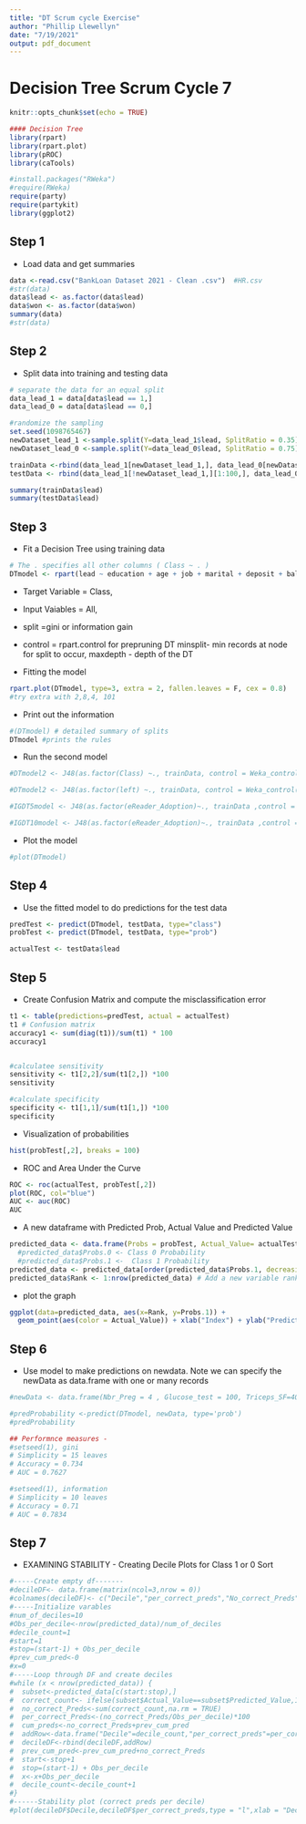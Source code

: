 ```yaml
---
title: "DT Scrum cycle Exercise"
author: "Phillip Llewellyn"
date: "7/19/2021"
output: pdf_document
---
```


# Decision Tree Scrum Cycle 7

```r
knitr::opts_chunk$set(echo = TRUE)

#### Decision Tree
library(rpart)
library(rpart.plot)
library(pROC)
library(caTools)

#install.packages("RWeka")
#require(RWeka)
require(party)
require(partykit)
library(ggplot2)
```


## Step 1
- Load data and get summaries 

```r
data <-read.csv("BankLoan Dataset 2021 - Clean .csv")  #HR.csv
#str(data)
data$lead <- as.factor(data$lead)
data$won <- as.factor(data$won)
summary(data)
#str(data)
```


## Step 2
- Split data into training and testing data

```r
# separate the data for an equal split
data_lead_1 = data[data$lead == 1,]
data_lead_0 = data[data$lead == 0,]

#randomize the sampling
set.seed(1098765467)
newDataset_lead_1 <-sample.split(Y=data_lead_1$lead, SplitRatio = 0.35)
newDataset_lead_0 <-sample.split(Y=data_lead_0$lead, SplitRatio = 0.75)

trainData <-rbind(data_lead_1[newDataset_lead_1,], data_lead_0[newDataset_lead_0,])
testData <- rbind(data_lead_1[!newDataset_lead_1,][1:100,], data_lead_0[!newDataset_lead_0,])

summary(trainData$lead)
summary(testData$lead)
```


## Step 3
- Fit a Decision Tree using training data

```r
# The . specifies all other columns ( Class ~ . )
DTmodel <- rpart(lead ~ education + age + job + marital + deposit + balance + loan + housing, method="class", data=trainData, parms = list (split ="information gain"), control = rpart.control(minsplit = 45, maxdepth = 4))  
```


- Target Variable = Class, 
- Input Vaiables = All, 
- split =gini or information gain 
- control = rpart.control for prepruning DT minsplit- min records at node for split to occur, maxdepth - depth of the DT

-  Fitting the model

```r
rpart.plot(DTmodel, type=3, extra = 2, fallen.leaves = F, cex = 0.8)
#try extra with 2,8,4, 101
```


- Print out the information

```r
#(DTmodel) # detailed summary of splits
DTmodel #prints the rules
```


- Run the second model

```r
#DTmodel2 <- J48(as.factor(Class) ~., trainData, control = Weka_control(R = TRUE, M = round(NROW(trainData)*0.05)))

#DTmodel2 <- J48(as.factor(left) ~., trainData, control = Weka_control(R = TRUE, M = 50))

#IGDT5model <- J48(as.factor(eReader_Adoption)~., trainData ,control = Weka_control(R = TRUE, M = round(NROW(trainData)*0.05))) 

#IGDT10model <- J48(as.factor(eReader_Adoption)~., trainData ,control = Weka_control(R = TRUE, M = round(NROW(trainData)*0.10)))
```


- Plot the model

```r
#plot(DTmodel)
```


## Step 4
- Use the fitted model to do predictions for the test data

```r
predTest <- predict(DTmodel, testData, type="class")
probTest <- predict(DTmodel, testData, type="prob")

actualTest <- testData$lead
```



## Step 5
- Create Confusion Matrix and compute the misclassification error
 
```r
t1 <- table(predictions=predTest, actual = actualTest)
t1 # Confusion matrix
accuracy1 <- sum(diag(t1))/sum(t1) * 100
accuracy1 


#calculatee sensitivity
sensitivity <- t1[2,2]/sum(t1[2,]) *100
sensitivity

#calculate specificity
specificity <- t1[1,1]/sum(t1[1,]) *100
specificity
```


- Visualization of probabilities

```r
hist(probTest[,2], breaks = 100)
```


- ROC and Area Under the Curve

```r
ROC <- roc(actualTest, probTest[,2])
plot(ROC, col="blue")
AUC <- auc(ROC)
AUC
```


- A new dataframe with Predicted Prob, Actual Value and Predicted Value

```r
predicted_data <- data.frame(Probs = probTest, Actual_Value= actualTest ,Predicted_Value = predTest )  #Create data frame with prob and predictions
  #predicted_data$Probs.0 <- Class 0 Probability
  #predicted_data$Probs.1 <-  Class 1 Probability
predicted_data <- predicted_data[order(predicted_data$Probs.1, decreasing=TRUE),] # Sort on Probabilities
predicted_data$Rank <- 1:nrow(predicted_data) # Add a new variable rank
```


- plot the graph

```r
ggplot(data=predicted_data, aes(x=Rank, y=Probs.1)) + 
  geom_point(aes(color = Actual_Value)) + xlab("Index") + ylab("Predicted Probability of getting Diabetes")
```


## Step 6
- Use model to make predictions on newdata. Note we can specify the newData as data.frame with one or many records

```r
#newData <- data.frame(Nbr_Preg = 4 , Glucose_test = 100, Triceps_SF=40,BP =95, S_insulin = 150, BMI= 30,Diabetes_fn = 0.54,Age = 50 )

#predProbability <-predict(DTmodel, newData, type='prob')
#predProbability

## Performnce measures - 
#setseed(1), gini
# Simplicity = 15 leaves
# Accuracy = 0.734
# AUC = 0.7627

#setseed(1), information
# Simplicity = 10 leaves
# Accuracy = 0.71
# AUC = 0.7834

```

## Step 7
- EXAMINING STABILITY - Creating Decile Plots for Class 1 or 0 Sort

```r
#-----Create empty df-------
#decileDF<- data.frame(matrix(ncol=3,nrow = 0))
#colnames(decileDF)<- c("Decile","per_correct_preds","No_correct_Preds","cum_preds")
#-----Initialize varables
#num_of_deciles=10
#Obs_per_decile<-nrow(predicted_data)/num_of_deciles
#decile_count=1
#start=1
#stop=(start-1) + Obs_per_decile
#prev_cum_pred<-0
#x=0
#-----Loop through DF and create deciles
#while (x < nrow(predicted_data)) {
#  subset<-predicted_data[c(start:stop),]
#  correct_count<- ifelse(subset$Actual_Value==subset$Predicted_Value,1,0)
#  no_correct_Preds<-sum(correct_count,na.rm = TRUE)
#  per_correct_Preds<-(no_correct_Preds/Obs_per_decile)*100
#  cum_preds<-no_correct_Preds+prev_cum_pred
#  addRow<-data.frame("Decile"=decile_count,"per_correct_preds"=per_correct_Preds,"No_correct_Preds"=no_correct_Preds,"cum_preds"=cum_preds)
#  decileDF<-rbind(decileDF,addRow)
#  prev_cum_pred<-prev_cum_pred+no_correct_Preds
#  start<-stop+1
#  stop=(start-1) + Obs_per_decile
#  x<-x+Obs_per_decile
#  decile_count<-decile_count+1
#}
#------Stability plot (correct preds per decile)
#plot(decileDF$Decile,decileDF$per_correct_preds,type = "l",xlab = "Decile",ylab = "Percentage of correct predictions",main="Stability Plot for Class 1")
```















